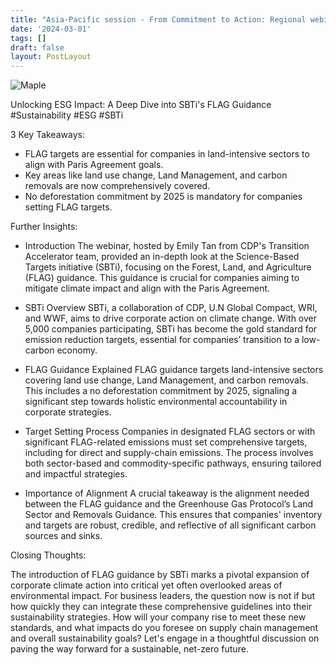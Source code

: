 ```yaml
---
title: "Asia-Pacific session - From Commitment to Action: Regional webinar on setting FLAG SBTs"
date: '2024-03-01'
tags: []
draft: false
layout: PostLayout
---
```


<div className="flex justify-center">
  <div className="my-1 w-full px-2 xl:my-1 xl:w-1/2 xl:px-2">
    <img src="https://img.youtube.com/vi/aAeUjq897hE/0.jpg" alt="Maple" className="mx-auto h-58 w-auto" />
  </div>
</div>

Unlocking ESG Impact: A Deep Dive into SBTi's FLAG Guidance #Sustainability #ESG #SBTi

3 Key Takeaways:

- FLAG targets are essential for companies in land-intensive sectors to align with Paris Agreement goals.
- Key areas like land use change, Land Management, and carbon removals are now comprehensively covered.
- No deforestation commitment by 2025 is mandatory for companies setting FLAG targets.

Further Insights:

- Introduction
    The webinar, hosted by Emily Tan from CDP's Transition Accelerator team, provided an in-depth look at the Science-Based Targets initiative (SBTi), focusing on the Forest, Land, and Agriculture (FLAG) guidance. This guidance is crucial for companies aiming to mitigate climate impact and align with the Paris Agreement.

- SBTi Overview
    SBTi, a collaboration of CDP, U.N Global Compact, WRI, and WWF, aims to drive corporate action on climate change. With over 5,000 companies participating, SBTi has become the gold standard for emission reduction targets, essential for companies’ transition to a low-carbon economy.

- FLAG Guidance Explained
    FLAG guidance targets land-intensive sectors covering land use change, Land Management, and carbon removals. This includes a no deforestation commitment by 2025, signaling a significant step towards holistic environmental accountability in corporate strategies.

- Target Setting Process
    Companies in designated FLAG sectors or with significant FLAG-related emissions must set comprehensive targets, including for direct and supply-chain emissions. The process involves both sector-based and commodity-specific pathways, ensuring tailored and impactful strategies.

- Importance of Alignment
    A crucial takeaway is the alignment needed between the FLAG guidance and the Greenhouse Gas Protocol’s Land Sector and Removals Guidance. This ensures that companies' inventory and targets are robust, credible, and reflective of all significant carbon sources and sinks.

Closing Thoughts:

The introduction of FLAG guidance by SBTi marks a pivotal expansion of corporate climate action into critical yet often overlooked areas of environmental impact. For business leaders, the question now is not if but how quickly they can integrate these comprehensive guidelines into their sustainability strategies. How will your company rise to meet these new standards, and what impacts do you foresee on supply chain management and overall sustainability goals? Let's engage in a thoughtful discussion on paving the way forward for a sustainable, net-zero future.
